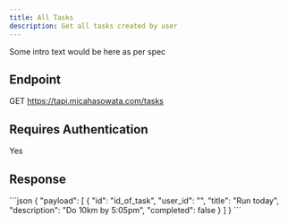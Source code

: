 ```yaml
---
title: All Tasks
description: Get all tasks created by user
---
```


Some intro text would be here as per spec

## Endpoint
GET https://tapi.micahasowata.com/tasks

## Requires Authentication
Yes

## Response

<Tabs>
  <TabItem label="200 OK">
    ```json
    {
      "payload": [
        {
          "id": "id_of_task",
          "user_id": "",
          "title": "Run today",
          "description": "Do 10km by 5:05pm",
          "completed": false
        }
      ]
    }
    ```
    </TabItem>
  </Tabs>
